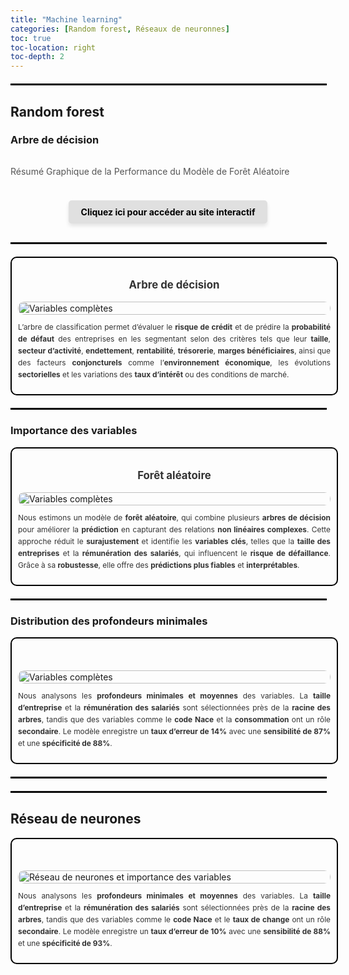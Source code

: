 ```yaml
---
title: "Machine learning"
categories: [Random forest, Réseaux de neuronnes]
toc: true
toc-location: right
toc-depth: 2
---
```

<hr style="border: 1px solid black; width: 100%; margin: 20px 0;">

## Random forest

### Arbre de décision

<div style="text-align: center; margin: 30px 0;">

  <p style="font-size: 1em; color: #555 ; line-height: 1.6; text-align: justify; max-width: 600px; margin: 0 auto;">Résumé Graphique de la Performance du Modèle de Forêt Aléatoire</p>

  <a href="https://random-forest-1w78.onrender.com/" 
     style="display: inline-block; margin-top: 20px; padding: 10px 20px; 
            background-color: #E0E0E0; color: black; text-decoration: none; 
            border-radius: 5px; font-weight: bold; box-shadow: 0 4px 6px rgba(0, 0, 0, 0.1);transition: background-color 0.3s ease;"> 
            Cliquez ici pour accéder au site interactif </a>

</div>


<hr style="border: 1px solid black; width: 100%; margin: 20px 0;">

 <div class="card" style="border: 2px solid #000; border-radius: 10px; padding: 10px; display: flex; flex-direction: column; align-items: center; width: 100%; max-width: 500px; margin: 0 auto;">
  <h3 style="text-align: center; font-size: 1.2em; color: #333;">Arbre de décision</h3>
  <img src="un.png" alt="Variables complètes" style="width: 100%; height: auto; display: block; border-radius: 10px;" />
  <p style="font-size: 0.85em; color: #333; margin-top: 10px; text-align: justify; line-height: 1.6;">
    L'arbre de classification permet d'évaluer le <strong>risque de crédit</strong> et de prédire la <strong>probabilité de défaut</strong> des entreprises en les segmentant selon des critères tels que leur <strong>taille</strong>, <strong>secteur d'activité</strong>, <strong>endettement</strong>, <strong>rentabilité</strong>, <strong>trésorerie</strong>, <strong>marges bénéficiaires</strong>, ainsi que des facteurs <strong>conjoncturels</strong> comme l'<strong>environnement économique</strong>, les évolutions <strong>sectorielles</strong> et les variations des <strong>taux d'intérêt</strong> ou des conditions de marché.
  </p>
</div>


<hr style="border: 1px solid black; width: 100%; margin: 20px 0;">

### Importance des variables

 <div class="card" style="border: 2px solid #000; border-radius: 10px; padding: 10px; display: flex; flex-direction: column; align-items: center; width: 100%; max-width: 500px; margin: 0 auto;">
  <h3 style="text-align: center; font-size: 1.2em; color: #333;">Forêt aléatoire</h3>
  <img src="deux.png" alt="Variables complètes" style="width: 100%; height: auto; display: block; border-radius: 10px;" />
<p style="font-size: 0.85em; color: #333; margin-top: 10px; text-align: justify; line-height: 1.6;">
  Nous estimons un modèle de <strong>forêt aléatoire</strong>, qui combine plusieurs <strong>arbres de décision</strong> pour améliorer la <strong>prédiction</strong> en capturant des relations <strong>non linéaires complexes</strong>. Cette approche réduit le <strong>surajustement</strong> et identifie les <strong>variables clés</strong>, telles que la <strong>taille des entreprises</strong> et la <strong>rémunération des salariés</strong>, qui influencent le <strong>risque de défaillance</strong>. Grâce à sa <strong>robustesse</strong>, elle offre des <strong>prédictions plus fiables</strong> et <strong>interprétables</strong>.
</p>
</div>



<hr style="border: 1px solid black; width: 100%; margin: 20px 0;">

### Distribution des profondeurs minimales

 <div class="card" style="border: 2px solid #000; border-radius: 10px; padding: 10px; display: flex; flex-direction: column; align-items: center; width: 100%; max-width: 500px; margin: 0 auto;">
  <h3 style="text-align: center; font-size: 1.2em; color: #333;"></h3>
  <img src="trois.png" alt="Variables complètes" style="width: 100%; height: auto; display: block; border-radius: 10px;" />
<p style="font-size: 0.85em; color: #333; margin-top: 10px; text-align: justify; line-height: 1.6;">
  Nous analysons les <strong>profondeurs minimales et moyennes</strong> des variables. La <strong>taille d'entreprise</strong> et la <strong>rémunération des salariés</strong> sont sélectionnées près de la <strong>racine des arbres</strong>, tandis que des variables comme le <strong>code Nace</strong> et la <strong>consommation</strong> ont un rôle <strong>secondaire</strong>. Le modèle enregistre un <strong>taux d’erreur de 14%</strong> avec une <strong>sensibilité de 87%</strong> et une <strong>spécificité de 88%</strong>.
</p>
</div>

<hr style="border: 1px solid black; width: 100%; margin: 20px 0;">
<hr style="border: 1px solid black; width: 100%; margin: 20px 0;">

## Réseau de neurones

 <div class="card" style="border: 2px solid #000; border-radius: 10px; padding: 10px; display: flex; flex-direction: column; align-items: center; width: 100%; max-width: 500px; margin: 0 auto;">
  <h3 style="text-align: center; font-size: 1.2em; color: #333;"></h3>
  <img src="output.png" alt="Réseau de neurones et importance des variables" style="width: 100%; height: auto; display: block; border-radius: 10px;" />
<p style="font-size: 0.85em; color: #333; margin-top: 10px; text-align: justify; line-height: 1.6;">
  Nous analysons les <strong>profondeurs minimales et moyennes</strong> des variables. La <strong>taille d'entreprise</strong> et la <strong>rémunération des salariés</strong> sont sélectionnées près de la <strong>racine des arbres</strong>, tandis que des variables comme le <strong>code Nace</strong> et le <strong>taux de change</strong> ont un rôle <strong>secondaire</strong>. Le modèle enregistre un <strong>taux d’erreur de 10%</strong> avec une <strong>sensibilité de 88%</strong> et une <strong>spécificité de 93%</strong>.
</p>
</div>